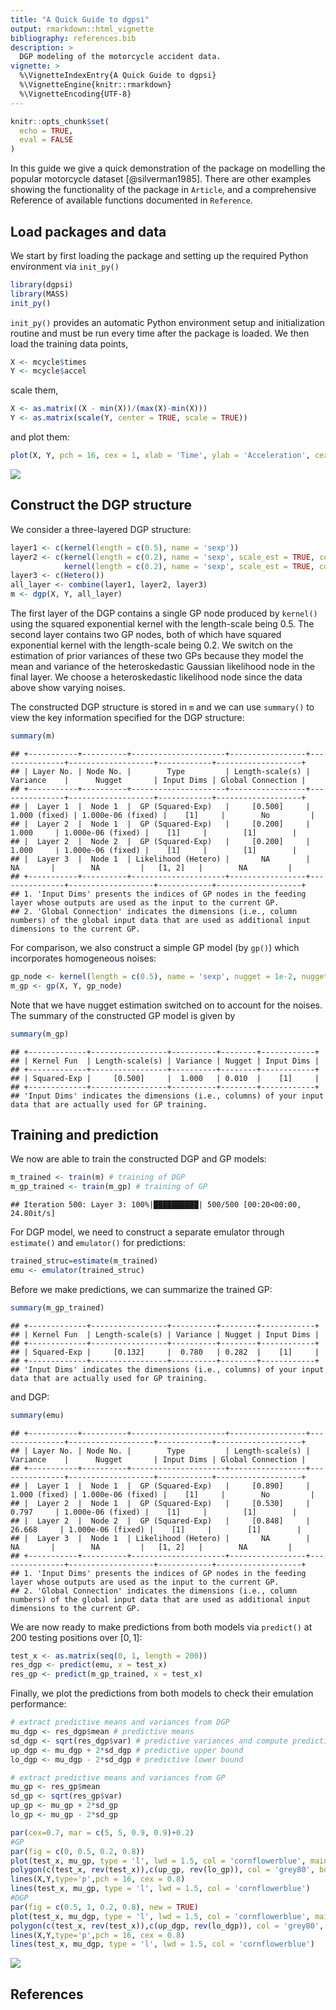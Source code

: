 ```yaml
---
title: "A Quick Guide to dgpsi"
output: rmarkdown::html_vignette
bibliography: references.bib 
description: >
  DGP modeling of the motorcycle accident data.
vignette: >
  %\VignetteIndexEntry{A Quick Guide to dgpsi}
  %\VignetteEngine{knitr::rmarkdown}
  %\VignetteEncoding{UTF-8}
---
```


```r
knitr::opts_chunk$set(
  echo = TRUE,
  eval = FALSE
)
```

In this guide we give a quick demonstration of the package on modelling the popular motorcycle dataset [@silverman1985]. There are other examples showing the functionality of the package in `Article`, and a comprehensive Reference of available functions documented in `Reference`. 

## Load packages and data

We start by first loading the package and setting up the required Python environment via `init_py()` 

```r
library(dgpsi)
library(MASS)
init_py()
```

`init_py()` provides an automatic Python environment setup and initialization routine and must be run every time after the package is loaded. We then load the training data points,

```r
X <- mcycle$times
Y <- mcycle$accel
```

scale them,

```r
X <- as.matrix((X - min(X))/(max(X)-min(X)))
Y <- as.matrix(scale(Y, center = TRUE, scale = TRUE))
```

and plot them:

```r
plot(X, Y, pch = 16, cex = 1, xlab = 'Time', ylab = 'Acceleration', cex.axis = 1.3, cex.lab = 1.3)
```

![](images/motorcycle_data.png)

## Construct the DGP structure 

We consider a three-layered DGP structure:

```r
layer1 <- c(kernel(length = c(0.5), name = 'sexp'))
layer2 <- c(kernel(length = c(0.2), name = 'sexp', scale_est = TRUE, connect = c(1)),
            kernel(length = c(0.2), name = 'sexp', scale_est = TRUE, connect = c(1)))
layer3 <- c(Hetero())
all_layer <- combine(layer1, layer2, layer3)
m <- dgp(X, Y, all_layer)
```

The first layer of the DGP contains a single GP node produced by `kernel()` using the squared exponential kernel with the length-scale being 0.5. The second layer contains two GP nodes, both of which have squared exponential kernel with the length-scale being 0.2. We switch on the estimation of prior variances of these two GPs because they model the mean and variance of the heteroskedastic Gaussian likelihood node in the final layer. We choose a heteroskedastic likelihood node since the data above show varying noises.

The constructed DGP structure is stored in `m` and we can use `summary()` to view the key information specified for the DGP structure:

```r
summary(m)
```

```
## +-----------+----------+---------------------+-----------------+---------------+-------------------+------------+-------------------+
## | Layer No. | Node No. |        Type         | Length-scale(s) |   Variance    |      Nugget       | Input Dims | Global Connection |
## +-----------+----------+---------------------+-----------------+---------------+-------------------+------------+-------------------+
## |  Layer 1  |  Node 1  |  GP (Squared-Exp)   |     [0.500]     | 1.000 (fixed) | 1.000e-06 (fixed) |    [1]     |        No         |
## |  Layer 2  |  Node 1  |  GP (Squared-Exp)   |     [0.200]     |     1.000     | 1.000e-06 (fixed) |    [1]     |        [1]        |
## |  Layer 2  |  Node 2  |  GP (Squared-Exp)   |     [0.200]     |     1.000     | 1.000e-06 (fixed) |    [1]     |        [1]        |
## |  Layer 3  |  Node 1  | Likelihood (Hetero) |       NA        |      NA       |        NA         |   [1, 2]   |        NA         |
## +-----------+----------+---------------------+-----------------+---------------+-------------------+------------+-------------------+
## 1. 'Input Dims' presents the indices of GP nodes in the feeding layer whose outputs are used as the input to the current GP.
## 2. 'Global Connection' indicates the dimensions (i.e., column numbers) of the global input data that are used as additional input dimensions to the current GP.
```

For comparison, we also construct a simple GP model (by `gp()`) which incorporates homogeneous noises:

```r
gp_node <- kernel(length = c(0.5), name = 'sexp', nugget = 1e-2, nugget_est = T, scale_est = T)
m_gp <- gp(X, Y, gp_node)
```

Note that we have nugget estimation switched on to account for the noises. The summary of the constructed GP model is given by

```r
summary(m_gp)
```

```
## +-------------+-----------------+----------+--------+------------+
## | Kernel Fun  | Length-scale(s) | Variance | Nugget | Input Dims |
## +-------------+-----------------+----------+--------+------------+
## | Squared-Exp |     [0.500]     |  1.000   | 0.010  |    [1]     |
## +-------------+-----------------+----------+--------+------------+
## 'Input Dims' indicates the dimensions (i.e., columns) of your input data that are actually used for GP training.
```

## Training and prediction

We now are able to train the constructed DGP and GP models: 

```r
m_trained <- train(m) # training of DGP
m_gp_trained <- train(m_gp) # training of GP
```

```
## Iteration 500: Layer 3: 100%|██████████| 500/500 [00:20<00:00, 24.80it/s]
```

For DGP model, we need to construct a separate emulator through `estimate()` and `emulator()` for predictions:

```r
trained_struc=estimate(m_trained)
emu <- emulator(trained_struc)
```

Before we make predictions, we can summarize the trained GP:

```r
summary(m_gp_trained)
```

```
## +-------------+-----------------+----------+--------+------------+
## | Kernel Fun  | Length-scale(s) | Variance | Nugget | Input Dims |
## +-------------+-----------------+----------+--------+------------+
## | Squared-Exp |     [0.132]     |  0.780   | 0.282  |    [1]     |
## +-------------+-----------------+----------+--------+------------+
## 'Input Dims' indicates the dimensions (i.e., columns) of your input data that are actually used for GP training.
```

and DGP:

```r
summary(emu)
```

```
## +-----------+----------+---------------------+-----------------+---------------+-------------------+------------+-------------------+
## | Layer No. | Node No. |        Type         | Length-scale(s) |   Variance    |      Nugget       | Input Dims | Global Connection |
## +-----------+----------+---------------------+-----------------+---------------+-------------------+------------+-------------------+
## |  Layer 1  |  Node 1  |  GP (Squared-Exp)   |     [0.890]     | 1.000 (fixed) | 1.000e-06 (fixed) |    [1]     |        No         |
## |  Layer 2  |  Node 1  |  GP (Squared-Exp)   |     [0.530]     |     0.797     | 1.000e-06 (fixed) |    [1]     |        [1]        |
## |  Layer 2  |  Node 2  |  GP (Squared-Exp)   |     [0.848]     |    26.668     | 1.000e-06 (fixed) |    [1]     |        [1]        |
## |  Layer 3  |  Node 1  | Likelihood (Hetero) |       NA        |      NA       |        NA         |   [1, 2]   |        NA         |
## +-----------+----------+---------------------+-----------------+---------------+-------------------+------------+-------------------+
## 1. 'Input Dims' presents the indices of GP nodes in the feeding layer whose outputs are used as the input to the current GP.
## 2. 'Global Connection' indicates the dimensions (i.e., column numbers) of the global input data that are used as additional input dimensions to the current GP.
```

We are now ready to make predictions from both models via `predict()` at 200 testing positions over $[0,1]$:

```r
test_x <- as.matrix(seq(0, 1, length = 200))
res_dgp <- predict(emu, x = test_x)
res_gp <- predict(m_gp_trained, x = test_x)
```

Finally, we plot the predictions from both models to check their emulation performance:

```r
# extract predictive means and variances from DGP
mu_dgp <- res_dgp$mean # predictive means
sd_dgp <- sqrt(res_dgp$var) # predictive variances and compute predictive standard deviations
up_dgp <- mu_dgp + 2*sd_dgp # predictive upper bound
lo_dgp <- mu_dgp - 2*sd_dgp # predictive lower bound

# extract predictive means and variances from GP
mu_gp <- res_gp$mean
sd_gp <- sqrt(res_gp$var)
up_gp <- mu_gp + 2*sd_gp
lo_gp <- mu_gp - 2*sd_gp

par(cex=0.7, mar = c(5, 5, 0.9, 0.9)+0.2)
#GP
par(fig = c(0, 0.5, 0.2, 0.8))
plot(test_x, mu_gp, type = 'l', lwd = 1.5, col = 'cornflowerblue', main = "GP", xlab = 'Time', ylab = 'Acceleration', ylim = c(-3.2,3.2))
polygon(c(test_x, rev(test_x)),c(up_gp, rev(lo_gp)), col = 'grey80', border = F)
lines(X,Y,type='p',pch = 16, cex = 0.8)
lines(test_x, mu_gp, type = 'l', lwd = 1.5, col = 'cornflowerblue')
#DGP
par(fig = c(0.5, 1, 0.2, 0.8), new = TRUE)
plot(test_x, mu_dgp, type = 'l', lwd = 1.5, col = 'cornflowerblue', main = "DGP", xlab = 'Time', ylab = 'Acceleration', ylim = c(-3.2,3.2))
polygon(c(test_x, rev(test_x)),c(up_dgp, rev(lo_dgp)), col = 'grey80', border = F)
lines(X,Y,type='p',pch = 16, cex = 0.8)
lines(test_x, mu_dgp, type = 'l', lwd = 1.5, col = 'cornflowerblue')
```

![](images/motorcycle_plot.png)

## References

